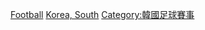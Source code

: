 [[Category:韓國主辦的國際體育賽事|Football]]
[[Category:亞洲國家主辦的國際足球賽事|Korea, South]]
[[Category:韓國足球賽事|Category:韓國足球賽事]]